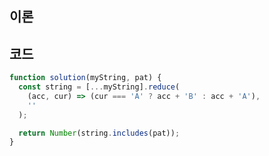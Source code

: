
## 이론

<Reduce />

## 코드

```js
function solution(myString, pat) {
  const string = [...myString].reduce(
    (acc, cur) => (cur === 'A' ? acc + 'B' : acc + 'A'),
    ''
  );

  return Number(string.includes(pat));
}
```
